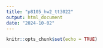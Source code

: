 ```yaml
---
title: "p8105_hw2_tt3022"
output: html_document
date: "2024-10-02"
---
```


```r
knitr::opts_chunk$set(echo = TRUE)
```

